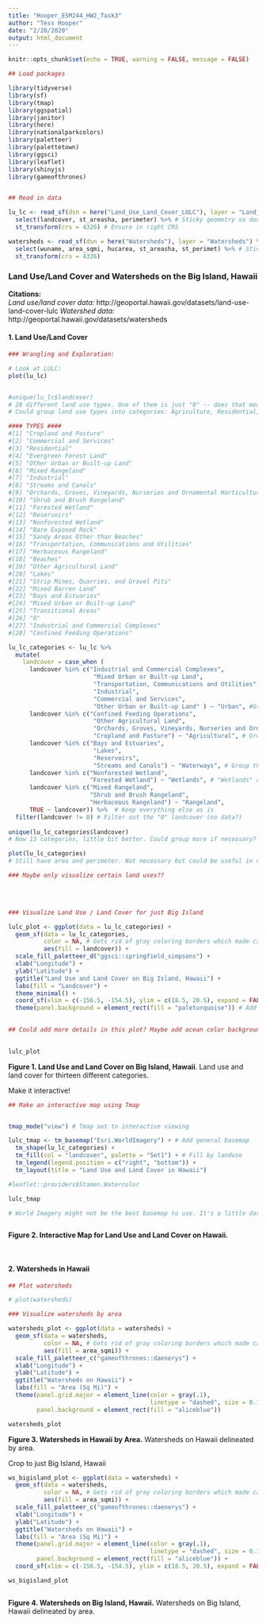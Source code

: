 ```yaml
---
title: "Hooper_ESM244_HW2_Task3"
author: "Tess Hooper"
date: "2/20/2020"
output: html_document
---
```


```r
knitr::opts_chunk$set(echo = TRUE, warning = FALSE, message = FALSE)

## Load packages

library(tidyverse)
library(sf)
library(tmap)
library(ggspatial)
library(janitor)
library(here)
library(nationalparkcolors)
library(paletteer)
library(palettetown)
library(ggsci)
library(leaflet)
library(shinyjs)
library(gameofthrones)


## Read in data 

lu_lc <- read_sf(dsn = here("Land_Use_Land_Cover_LULC"), layer = "Land_Use_Land_Cover_LULC") %>% 
  select(landcover, st_areasha, perimeter) %>% # Sticky geometry so don't need to select that
  st_transform(crs = 4326) # Ensure in right CRS

watersheds <- read_sf(dsn = here("Watersheds"), layer = "Watersheds") %>% 
  select(wuname, area_sqmi, hucarea, st_areasha, st_perimet) %>% # Sticky geometry so don't need to select that
  st_transform(crs = 4326)

```


### **Land Use/Land Cover and Watersheds on the Big Island, Hawaii**


**Citations:**  
*Land use/land cover data:* http://geoportal.hawaii.gov/datasets/land-use-land-cover-lulc
*Watershed data:* http://geoportal.hawaii.gov/datasets/watersheds

#### 1. Land Use/Land Cover 
```r

### Wrangling and Exploration:

# Look at LULC: 
plot(lu_lc)


#unique(lu_lc$landcover) 
# 28 different land use types. One of them is just "0" -- does that mean no data available? 
# Could group land use types into categories: Agriculture, Residential, Urban, Aquatic?

#### TYPES ####
#[1] "Cropland and Pasture"                                                     
#[2] "Commercial and Services"                                                  
#[3] "Residential"                                                              
#[4] "Evergreen Forest Land"                                                    
#[5] "Other Urban or Built-up Land"                                             
#[6] "Mixed Rangeland"                                                          
#[7] "Industrial"                                                               
#[8] "Streams and Canals"                                                       
#[9] "Orchards, Groves, Vineyards, Nurseries and Ornamental Horticultural Areas"
#[10] "Shrub and Brush Rangeland"                                                
#[11] "Forested Wetland"                                                         
#[12] "Reservoirs"                                                               
#[13] "Nonforested Wetland"                                                      
#[14] "Bare Exposed Rock"                                                        
#[15] "Sandy Areas Other than Beaches"                                           
#[16] "Transportation, Communications and Utilities"                             
#[17] "Herbaceous Rangeland"                                                     
#[18] "Beaches"                                                                  
#[19] "Other Agricultural Land"                                                  
#[20] "Lakes"                                                                    
#[21] "Strip Mines, Quarries, and Gravel Pits"                                   
#[22] "Mixed Barren Land"                                                        
#[23] "Bays and Estuaries"                                                       
#[24] "Mixed Urban or Built-up Land"                                             
#[25] "Transitional Areas"                                                       
#[26] "0"                                                                        
#[27] "Industrial and Commercial Complexes"                                      
#[28] "Confined Feeding Operations"  

lu_lc_categories <- lu_lc %>% 
  mutate(
    landcover = case_when (
      landcover %in% c("Industrial and Commercial Complexes",
                        "Mixed Urban or Built-up Land",
                        "Transportation, Communications and Utilities",
                        "Industrial",
                        "Commercial and Services",
                        "Other Urban or Built-up Land" ) ~ "Urban", #Group this into a broader "Urban" category 
      landcover %in% c("Confined Feeding Operations",
                        "Other Agricultural Land",
                        "Orchards, Groves, Vineyards, Nurseries and Ornamental Horticultural Areas",
                        "Cropland and Pasture") ~ "Agricultural", # Group these into a broader "Agricultral" category
      landcover %in% c("Bays and Estuaries",
                        "Lakes",
                        "Reservoirs",
                        "Streams and Canals") ~ "Waterways", # Group these into a broader "Waterways" category
      landcover %in% c("Nonforested Wetland",
                       "Forested Wetland") ~ "Wetlands", # "Wetlands" category
      landcover %in% c("Mixed Rangeland",
                       "Shrub and Brush Rangeland",
                       "Herbaceous Rangeland") ~ "Rangeland",
      TRUE ~ landcover)) %>%  # Keep everything else as is 
  filter(landcover != 0) # Filter out the "0" landcover (no data?)
  
unique(lu_lc_categories$landcover)
# Now 13 categories, little bit better. Could group more if necessary? 

plot(lu_lc_categories)
# Still have area and perimeter. Not necessary but could be useful in visualizing the total area of each land use type. 

### Maybe only visualize certain land uses??
                        
```

<br>

```r

### Visualize Land Use / Land Cover for just Big Island

lulc_plot <- ggplot(data = lu_lc_categories) +
  geom_sf(data = lu_lc_categories, 
          color = NA, # Gets rid of gray coloring borders which made categories difficult to see 
          aes(fill = landcover)) +
  scale_fill_paletteer_d("ggsci::springfield_simpsons") +
  xlab("Longitude") +
  ylab("Latitude") +
  ggtitle("Land Use and Land Cover on Big Island, Hawaii") +
  labs(fill = "Landcover") +
  theme_minimal() +
  coord_sf(xlim = c(-156.5, -154.5), ylim = c(18.5, 20.5), expand = FALSE) + # Clip to just Big Island
  theme(panel.background = element_rect(fill = "paleturquoise")) # Add background light blue color to make it look like ocean. Is it too bright? Need another color maybe. 
  

## Could add more details in this plot? Maybe add ocean color background. Could also zoom in to one island? Is it too difficult to see individual land uses? Or maybe need to decrease categories. 
  

lulc_plot


```
  
**Figure 1. Land Use and Land Cover on Big Island, Hawaii**. Land use and land cover for thirteen different categories. 
<br>

Make it interactive!
```r

## Make an interactive map using Tmap


tmap_mode("view") # Tmap set to interactive viewing

lulc_tmap <- tm_basemap("Esri.WorldImagery") + # Add general basemap
  tm_shape(lu_lc_categories) +
  tm_fill(col = "landcover", palette = "Set1") + # Fill by landuse 
  tm_legend(legend.position = c("right", "bottom")) +
  tm_layout(title = "Land Use and Land Cover in Hawaii")

#leaflet::providers$Stamen.Watercolor

lulc_tmap

# World Imagery might not be the best basemap to use. It's a little dark? 



```
  
**Figure 2. Interactive Map for Land Use and Land Cover on Hawaii.**

<br>


#### 2. Watersheds in Hawaii
```r

## Plot watersheds

# plot(watersheds)

### Visualize watersheds by area

watersheds_plot <- ggplot(data = watersheds) +
  geom_sf(data = watersheds, 
          color = NA, # Gets rid of gray coloring borders which made categories difficult to see 
          aes(fill = area_sqmi)) +
  scale_fill_paletteer_c("gameofthrones::daenerys") +
  xlab("Longitude") +
  ylab("Latitude") +
  ggtitle("Watersheds on Hawaii") +
  labs(fill = "Area (Sq Mi)") +
  theme(panel.grid.major = element_line(color = gray(.1), 
                                        linetype = "dashed", size = 0.1), 
        panel.background = element_rect(fill = "aliceblue"))

watersheds_plot

```
  
**Figure 3. Watersheds in Hawaii by Area.** Watersheds on Hawaii delineated by area. 

Crop to just Big Island, Hawaii
```r


ws_bigisland_plot <- ggplot(data = watersheds) +
  geom_sf(data = watersheds, 
          color = NA, # Gets rid of gray coloring borders which made categories difficult to see 
          aes(fill = area_sqmi)) +
  scale_fill_paletteer_c("gameofthrones::daenerys") +
  xlab("Longitude") +
  ylab("Latitude") +
  ggtitle("Watersheds on Hawaii") +
  labs(fill = "Area (Sq Mi)") +
  theme(panel.grid.major = element_line(color = gray(.1), 
                                        linetype = "dashed", size = 0.1), 
        panel.background = element_rect(fill = "aliceblue")) +
  coord_sf(xlim = c(-156.5, -154.5), ylim = c(18.5, 20.5), expand = FALSE)

ws_bigisland_plot



```
  
**Figure 4. Watersheds on Big Island, Hawaii.** Watersheds on Big Island, Hawaii delineated by area. 

